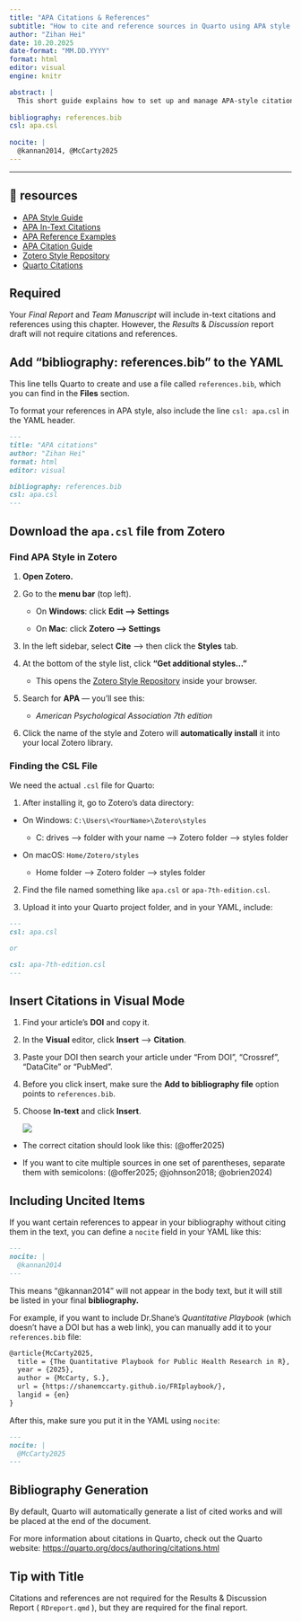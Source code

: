 ```yaml
---
title: "APA Citations & References"
subtitle: "How to cite and reference sources in Quarto using APA style (7th)"
author: "Zihan Hei"
date: 10.20.2025
date-format: "MM.DD.YYYY"
format: html
editor: visual
engine: knitr

abstract: |
  This short guide explains how to set up and manage APA-style citations and references in Quarto markdown documents. Specifically, researchers learn how to add a bibliography file, insert in-text citations using Visual mode, include uncited references with the `nocite` field, and automatically generate a bibliography at the end of the report. By following these steps, students will be able to properly cite articles, web pages, and other sources within a Quarto report.
  
bibliography: references.bib
csl: apa.csl
  
nocite: |
  @kannan2014, @McCarty2025
---
```


------------------------------------------------------------------------

::: callout-tip
## 📖 resources

-   [APA Style Guide](https://apastyle.apa.org)
-   [APA In-Text Citations](https://apastyle.apa.org/style-grammar-guidelines/citations)
-   [APA Reference Examples](https://apastyle.apa.org/style-grammar-guidelines/references/examples)
-   [APA Citation Guide](https://librarybestbets.fairfield.edu/citationguides/apa#APACitations)
-   [Zotero Style Repository](https://www.zotero.org/styles?q=apa)
-   [Quarto Citations](https://quarto.org/docs/authoring/citations.html)
:::

::: {.callout-important appearance="simple"}
## Required

Your *Final* *Report* and *Team* *Manuscript* will include in-text citations and references using this chapter. However, the *Results* & *Discussion* report draft will not require citations and references.
:::

## **Add "bibliography: references.bib" to the YAML**

This line tells Quarto to create and use a file called `references.bib`, which you can find in the **Files** section.

To format your references in APA style, also include the line `csl: apa.csl` in the YAML header.

```markdown
---
title: "APA citations"
author: "Zihan Hei"
format: html
editor: visual

bibliography: references.bib
csl: apa.csl
---
```

## **Download the `apa.csl` file from Zotero**

### Find APA Style in Zotero

1.  **Open Zotero.**

2.  Go to the **menu bar** (top left).

    -   On **Windows**: click **Edit –\> Settings**

    -   On **Mac**: click **Zotero –\> Settings**

3.  In the left sidebar, select **Cite** –\> then click the **Styles** tab.

4.  At the bottom of the style list, click **“Get additional styles…”**

    -   This opens the [Zotero Style Repository](https://www.zotero.org/styles?q=apa&utm_source=chatgpt.com) inside your browser.

5.  Search for **APA** — you’ll see this:

    -   *American Psychological Association 7th edition*

6.  Click the name of the style and Zotero will **automatically install** it into your local Zotero library.

### Finding the CSL File

We need the actual `.csl` file for Quarto:

1.  After installing it, go to Zotero’s data directory:

-   On Windows: `C:\Users\<YourName>\Zotero\styles`

    -   C: drives –\> folder with your name –\> Zotero folder –\> styles folder

-   On macOS: `Home/Zotero/styles`

    -   Home folder –\> Zotero folder –\> styles folder

2.  Find the file named something like `apa.csl` or `apa-7th-edition.csl`.

3.  Upload it into your Quarto project folder, and in your YAML, include:

```markdown
---
csl: apa.csl     

or 

csl: apa-7th-edition.csl    
---
```

## **Insert Citations in Visual Mode**

1.  Find your article’s **DOI** and copy it.

2.  In the **Visual** editor, click **Insert** —\> **Citation**.

3.  Paste your DOI then search your article under "From DOI", "Crossref", "DataCite" or "PubMed".

4.  Before you click insert, make sure the **Add to bibliography file** option points to `references.bib`.

5.  Choose **In-text** and click **Insert**.

    ![](playbook//images/insert-citation.png)

-   The correct citation should look like this: (@offer2025)

-   If you want to cite multiple sources in one set of parentheses, separate them with semicolons: (@offer2025; @johnson2018; @obrien2024)

## **Including Uncited Items**

If you want certain references to appear in your bibliography without citing them in the text, you can define a `nocite` field in your YAML like this:

```markdown
---
nocite: |
  @kannan2014
---
```

This means "\@kannan2014" will not appear in the body text, but it will still be listed in your final **bibliography.**

For example, if you want to include Dr.Shane's *Quantitative Playbook* (which doesn't have a DOI but has a web link), you can manually add it to your `references.bib` file:

```markdown
@article{McCarty2025, 
  title = {The Quantitative Playbook for Public Health Research in R},
  year = {2025},
  author = {McCarty, S.},
  url = {https://shanemccarty.github.io/FRIplaybook/},
  langid = {en}
}
```

After this, make sure you put it in the YAML using `nocite`:

```markdown
---
nocite: |
  @McCarty2025
---
```

## **Bibliography Generation**

By default, Quarto will automatically generate a list of cited works and will be placed at the end of the document.

For more information about citations in Quarto, check out the Quarto website: <https://quarto.org/docs/authoring/citations.html>

::: callout-tip
## Tip with Title

Citations and references are not required for the Results & Discussion Report ( `RDreport.qmd` ), but they are required for the final report.
:::
